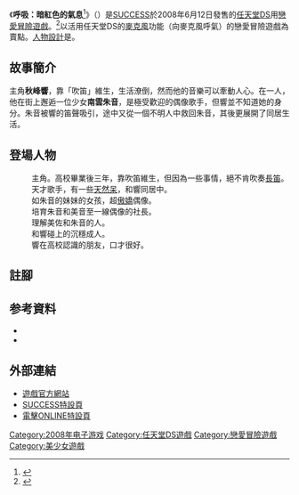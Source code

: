 {{Infobox animanga/Headerofja
|title= 呼吸：暗紅色的氣息
|image= 
|size= 
|caption= 
|japanese= Breath 吐息は茜色
|english= 
|kana= ブレス といきはあかねいろ
|romaji= Buresu Toiki ha Akaneiro
|genre= 
}}
{{Infobox animanga/Game
|Title= 呼吸：暗紅色的氣息
|Genre= [[戀愛冒險遊戲|戀愛冒險遊戲]]
|Plat= [[任天堂DS|任天堂DS]]
|Spec= 
|Recommend= 
|Engine= 
|Patch= 
|Version= 
|Dev= [[SUCCESS|SUCCESS]]
|Pub= SUCCESS
|Producer= 
|Director= 
|Scenario= 
|CharacterDesign= {{lang|ja|[[早瀬あきら|早瀬あきら]]}}
|Sound= 
|Media= 
|Play= 一人
|Date= 2008年6月12日
|Released= 
|Price= 5040日元（含稅）
|Sale= 
|Rating= 
|Device= 
|ContentsIcon= 
|Name= 不能
|End= 
|Save= 
|Size= 
|QSave= 
|QLoad= 
|Continue= 
|Screen= 
|FScreen= 
|Music= 
|Voice= 部分
|Log= 
|CGMode= 
|MMode= 有
|EMode= 有
|Skip= 
|Auto= 
|Etc= 預約特典為廣播節目風的廣播劇CD
}}
{{Infobox animanga/Footerofja}}

《'''呼吸：暗紅色的氣息'''<ref>{{cite web|url=http://nds.tgbus.com/news/200802/20080202093507.shtml|title=感觉你的呼吸《呼吸：暗红色的气息》发表|accessdate=2008年5月29日|date=2008年4月1日|publisher=电玩巴士|language=中文|archive-date=2016年3月4日|archive-url=https://web.archive.org/web/20160304112102/http://nds.tgbus.com/news/200802/20080202093507.shtml|dead-url=no}}</ref>》（'''{{lang|ja|Breath 吐息は茜色}}'''）是[[SUCCESS|SUCCESS]]於2008年6月12日發售的[[任天堂DS|任天堂DS]]用[[戀愛冒險遊戲|戀愛冒險遊戲]]。<ref>{{cite web|url=http://www.amazon.co.jp/dp/B0014PX3LS/|title=Breath 吐息は茜色|publisher=[[Amazon.com|Amazon.co.jp]]|accessdate=2013年12月18日|language=ja}}</ref>以活用任天堂DS的[[麥克風|麥克風]]功能（向麥克風呼氣）的戀愛冒險遊戲為賣點。[[人物設計|人物設計]]是{{lang|ja|[[早瀬あきら|早瀬あきら]]}}。

== 故事簡介 ==
主角'''秋峰響'''，靠「吹笛」維生，生活潦倒，然而他的音樂可以牽動人心。在一人，他在街上邂逅一位少女'''南雲朱音'''，是極受歡迎的偶像歌手，但響並不知道她的身分。朱音被響的笛聲吸引，途中又從一個不明人中救回朱音，其後更展開了同居生活。

== 登場人物 ==
;{{nihongo|秋峰響|秋峰 響（あきみね ひびき）}}
:主角。高校畢業後三年，靠吹笛維生，但因為一些事情，絕不肯吹奏[[長笛|長笛]]。
;{{nihongo|南雲朱音|南雲 朱音（なくも あかね）||[[配音員|聲]]：[[能登麻美子|能登麻美子]]}}
:天才歌手，有一些[[天然呆|天然呆]]，和響同居中。
;{{nihongo|柊美音|柊 美音（ひいらぎ みおん）||聲：[[井上麻里奈|井上麻里奈]]}}
:如朱音的妹妹的女孩，超[[傲嬌|傲嬌]]偶像。
;{{nihongo|安堂美佐|安堂 美佐（あんどう みさ）||聲：[[進藤尚美|進藤尚美]]}}
:培育朱音和美音至一線偶像的社長。
;{{nihongo|香川|香川（かがわ）さん}}
:理解美佐和朱音的人。
;{{nihongo|佐藤|佐藤（さとう）さん}}
:和響碰上的沉穩成人。
;{{nihongo|連聲貫司|連声貫司（れんじょう かんじ）}}
:響在高校認識的朋友，口才很好。

==註腳==
<references />

== 参考資料 ==
<div class="references-small">
*{{Cite web|url=http://dol.dengeki.com/data/news/2008/2/8/abcdf2fa10a1531db04c6689d0c12176.html|title=SUCCESS於今春發售的《Breath（暫定）》預覽網站開啟|accessdate=2008年5月29日|date=2008年2月8日|publisher=電擊ONLINE|language=ja|archive-date=2012年10月28日|archive-url=https://web.archive.org/web/20121028012223/http://dol.dengeki.com/data/news/2008/2/8/abcdf2fa10a1531db04c6689d0c12176.html|dead-url=no}}
*{{Cite web|url=http://www.famitsu.com/game/coming/1215079_1407.html|script-title=ja:《Breath 吐息は茜色》以呼吸傳達思緒|accessdate=2008年5月29日|date=2008年5月21日|publisher=[[Fami通|Fami通]]|language=ja|archive-date=2016年5月4日|archive-url=https://web.archive.org/web/20160504053056/http://www.famitsu.com/game/coming/1215079_1407.html|dead-url=no}}
</div>

== 外部連結 ==
*[http://www.success-corp.co.jp/software/ds/breath/index.html 遊戲官方網站]{{Wayback|url=http://www.success-corp.co.jp/software/ds/breath/index.html |date=20200918112039 }}{{ja icon}}
*[http://www.success-corp.co.jp/software/ds/breath/dengeki/index.html SUCCESS特設頁]{{Wayback|url=http://www.success-corp.co.jp/software/ds/breath/dengeki/index.html |date=20160306041733 }}{{ja icon}}
*[http://dol.dengeki.com/pr/breath/ 電擊ONLINE特設頁]{{Wayback|url=http://dol.dengeki.com/pr/breath/ |date=20130516122235 }}{{ja icon}}

{{DEFAULTSORT:Breath Toiki ha Akaneiro}}
[[Category:2008年电子游戏|Category:2008年电子游戏]]
[[Category:任天堂DS遊戲|Category:任天堂DS遊戲]]
[[Category:戀愛冒險遊戲|Category:戀愛冒險遊戲]]
[[Category:美少女遊戲|Category:美少女遊戲]]